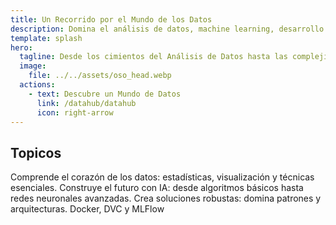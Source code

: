 ```yaml
---
title: Un Recorrido por el Mundo de los Datos
description: Domina el análisis de datos, machine learning, desarrollo de software y MLOps para impulsar tu carrera en el mundo de los datos.
template: splash
hero:
  tagline: Desde los cimientos del Análisis de Datos hasta las complejidades de Machine Learning y el Desarrollo de Software de vanguardia. 
  image:
    file: ../../assets/oso_head.webp
  actions:
    - text: Descubre un Mundo de Datos
      link: /datahub/datahub
      icon: right-arrow
---
```



## Topicos

<CardGrid stagger>
	<Card title="Analisis de Datos" icon="document">
		Comprende el corazón de los datos: estadísticas, visualización y técnicas esenciales.
	</Card>
	<Card title="Machine Learning" icon="puzzle">
		Construye el futuro con IA: desde algoritmos básicos hasta redes neuronales avanzadas.
	</Card>
	<Card title="Desarrollo de Software" icon="open-book">
		Crea soluciones robustas: domina patrones y arquitecturas.
	</Card>
	<Card title="MLops" icon="seti:docker">
		Docker, DVC y MLFlow
	</Card>
</CardGrid>
